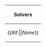 <div style="width: 100%-1em; margin-left: 1em">
{| class="fcinfobox wikitable ct" width=100% height=100%
  ! class="ctOdd"|Solvers
  |-
  | class="ctEven"|{{#if:{{{Solvers|}}}|{{{Solvers}}}|''None''}}
|}
</div><noinclude><!-- Note to editors: Do Not Remove This Tag. -->